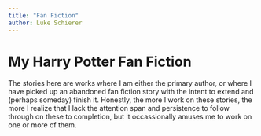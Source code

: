 ```yaml
---
title: "Fan Fiction"
author: Luke Schierer
---
```


# My Harry Potter Fan Fiction

The stories here are works where I am either the primary author, or where I
have picked up an abandoned fan fiction story with the intent to extend and
(perhaps someday) finish it. Honestly, the more I work on these stories, the
more I realize that I lack the attention span and persistence to follow through
on these to completion, but it occassionally amuses me to work on one or more
of them.


<Index/>
